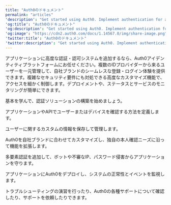 ---
title: "Auth0のドキュメント"
permalink: "articles"
'description': "Get started using Auth0. Implement authentication for any kind of application in minutes."
'og:title': "Auth0のドキュメント"
'og:description': "Get started using Auth0. Implement authentication for any kind of application in minutes."
'og:image': "https://cdn2.auth0.com/docs/1.14567.0/img/share-image.png"
'twitter:title': "Auth0のドキュメント"
'twitter:description': "Get started using Auth0. Implement authentication for any kind of application in minutes."
---


<AuthDocsPipeline/>

アプリケーションに高度な認証・認可システムを追加するなら、Auth0アイデンティティプラットフォームにお任せください。複数のIDプロバイダーから来るユーザーを一元管理して、自社ブランドのシームレスな登録・ログイン体験を提供できます。複雑なセキュリティ要件にも対処できる高度なカスタマイズ機能で、アクセスを細かく制御します。デプロイメントや、ステータスとサービスのモニタリングが簡単にできます。

<Card title="はじめに" href="/docs/ja-jp/get-started">

基本を学んで、認証ソリューションの構築を始めましょう。

</Card>

<Card title="認証" href="/docs/ja-jp/authenticate">

アプリケーションやAPIでユーザーまたはデバイスを確認する方法を定義します。

</Card>

<Card title="ユーザー管理" href="/docs/ja-jp/manage-users">

ユーザーに関するカスタムの情報を保存して管理します。

</Card>

<Card title="カスタマイズ" href="/docs/ja-jp/customize">

Auth0を自社ブランドに合わせてカスタマイズし、独自の本人確認ニーズに沿って機能を拡張します。

</Card>

<Card title="セキュリティ保護" href="/docs/ja-jp/secure">

多要素認証を追加して、ボットや不審なIP、パスワード侵害からアプリケーションを守ります。

</Card>

<Card title="デプロイメントとモニタリング" href="/docs/ja-jp/deploy-monitor">

アプリケーションにAuth0をデプロイし、システムの正常性とイベントを監視します。

</Card>

<Card title="トラブルシューティング" href="/docs/ja-jp/troubleshoot">

トラブルシューティングの演習を行ったり、Auth0の各種サポートについて確認したり、サポートを依頼したりできます。

</Card>

